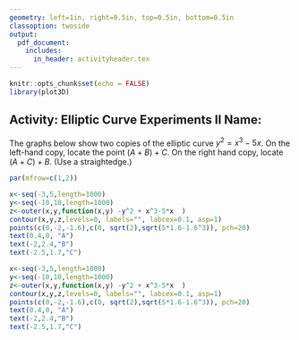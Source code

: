```yaml
---
geometry: left=1in, right=0.5in, top=0.5in, bottom=0.5in
classoption: twoside
output: 
  pdf_document:
    includes:
      in_header: activityheader.tex
---
```


```r
knitr::opts_chunk$set(echo = FALSE)
library(plot3D)
```
## Activity: Elliptic Curve Experiments II \hfill Name:\underline{\mbox{}\hspace{2.5in}} 

The graphs below show two copies of the elliptic curve $y^2=x^3-5x$. On the left-hand copy, locate the point $(A+B)+C$. On the right hand copy, locate $(A+C)+B$. (Use a straightedge.)

```r
par(mfrow=c(1,2))

x<-seq(-3,5,length=1000)
y<-seq(-10,10,length=1000)
z<-outer(x,y,function(x,y) -y^2 + x^3-5*x  ) 
contour(x,y,z,levels=0, labels="", labcex=0.1, asp=1)
points(c(0,-2,-1.6),c(0, sqrt(2),sqrt(5*1.6-1.6^3)), pch=20)
text(0.4,0, "A")
text(-2,2.4,"B")
text(-2.5,1.7,"C")

x<-seq(-3,5,length=1000)
y<-seq(-10,10,length=1000)
z<-outer(x,y,function(x,y) -y^2 + x^3-5*x  ) 
contour(x,y,z,levels=0, labels="", labcex=0.1, asp=1)
points(c(0,-2,-1.6),c(0, sqrt(2),sqrt(5*1.6-1.6^3)), pch=20)
text(0.4,0, "A")
text(-2,2.4,"B")
text(-2.5,1.7,"C")
```

